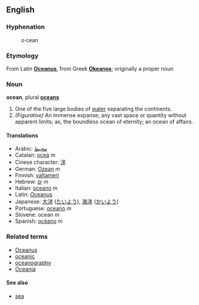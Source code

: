 ==English==

===Hyphenation===
:o&middot;cean

===Etymology===
From Latin '''[[Oceanus]]''', from Greek '''[[Okeanos]]'''; originally a proper noun

===Noun===
'''ocean''', plural '''[[oceans]]'''

# One of the five large bodies of [[water]] separating the continents.
# ''(Figurative)'' An immense expanse; any vast space or quantity without apparent limits; as, the boundless ocean of eternity; an ocean of affairs.

====Translations====
*Arabic: [[محيط]] 
*Catalan: [[oceà]] ''m''
*Cinese character: [[洋]]
*German: [[Ozean]] ''m''
*Finnish: [[valtameri]]
*Hebrew: [[ים|יָם]] ''m''
*Italian: [[oceano]] ''m''
*Latin: [[Oceanus]]
*Japanese: [[大洋]] ([[たいよう]]), [[海洋]] ([[かいよう]])
*Portuguese: [[oceano]] ''m''
*Slovene: ocean ''m''
*Spanish: [[océano]] ''m''

===Related terms===
*[[Oceanus]]
*[[oceanic]]
*[[oceanography]]
*[[Oceania]]

====See also====
*[[sea]]